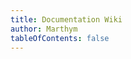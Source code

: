 ```yaml
---
title: Documentation Wiki
author: Marthym
tableOfContents: false
---
```


<CardGrid stagger>
    <LinkCard
        title="Développement"
        href="/development/"
        description="Tout pour le dev, Java, javascript, ..." />
    <LinkCard
        title="Linux"
        href="/linux/"
        description="Le seul le vrai l’unique système" />
    <LinkCard
        title="MacOS"
        href="/macos/"
        description="L'autre système" />
    <LinkCard
        title="Divers"
        href="/misc/"
        description="Un peu tout et n’importe quoi" />
    <LinkCard
        title="Outils"
        href="/outils/"
        description="Les outils pour le dev, Git, Ansible, Docker, ..." />
    <LinkCard
        title="Serveurs"
        href="/serveurs/"
        description="Les serveurs dans l’ensemble, HTTP, Base de données, ..." />
    <LinkCard
        title="Cuisine"
        href="/cuisine/"
        description="Quelques recettes de cuisine" />
</CardGrid>
